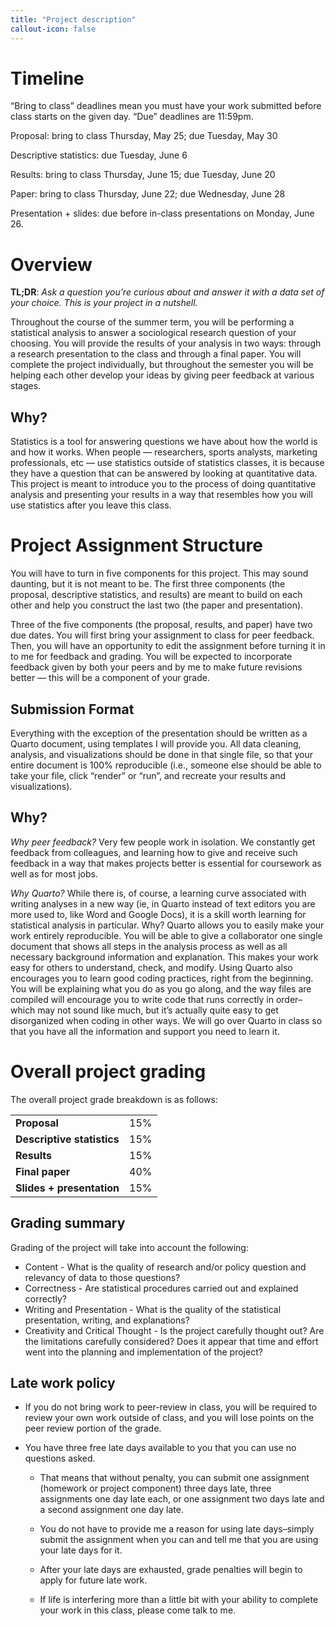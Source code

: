 ```yaml
---
title: "Project description"
callout-icon: false
---
```


# Timeline

"Bring to class" deadlines mean you must have your work submitted before class starts on the given day.
"Due" deadlines are 11:59pm.

Proposal: bring to class Thursday, May 25; due Tuesday, May 30

Descriptive statistics: due Tuesday, June 6

Results: bring to class Thursday, June 15; due Tuesday, June 20

Paper: bring to class Thursday, June 22; due Wednesday, June 28

Presentation + slides: due before in-class presentations on Monday, June 26.

# Overview

**TL;DR**: *Ask a question you're curious about and answer it with a data set of your choice. This is your project in a nutshell.*

Throughout the course of the summer term, you will be performing a statistical analysis to answer a sociological research question of your choosing.
You will provide the results of your analysis in two ways: through a research presentation to the class and through a final paper.
You will complete the project individually, but throughout the semester you will be helping each other develop your ideas by giving peer feedback at various stages.

::: callout-tip
## Why?

Statistics is a tool for answering questions we have about how the world is and how it works.
When people --- researchers, sports analysts, marketing professionals, etc --- use statistics outside of statistics classes, it is because they have a question that can be answered by looking at quantitative data.
This project is meant to introduce you to the process of doing quantitative analysis and presenting your results in a way that resembles how you will use statistics after you leave this class.
:::

# Project Assignment Structure

You will have to turn in five components for this project.
This may sound daunting, but it is not meant to be.
The first three components (the proposal, descriptive statistics, and results) are meant to build on each other and help you construct the last two (the paper and presentation).

Three of the five components (the proposal, results, and paper) have two due dates.
You will first bring your assignment to class for peer feedback.
Then, you will have an opportunity to edit the assignment before turning it in to me for feedback and grading.
You will be expected to incorporate feedback given by both your peers and by me to make future revisions better --- this will be a component of your grade.

## Submission Format

Everything with the exception of the presentation should be written as a Quarto document, using templates I will provide you.
All data cleaning, analysis, and visualizations should be done in that single file, so that your entire document is 100% reproducible (i.e., someone else should be able to take your file, click "render" or "run", and recreate your results and visualizations).

::: callout-tip
## Why?

*Why peer feedback?* Very few people work in isolation.
We constantly get feedback from colleagues, and learning how to give and receive such feedback in a way that makes projects better is essential for coursework as well as for most jobs.

*Why Quarto?* While there is, of course, a learning curve associated with writing analyses in a new way (ie, in Quarto instead of text editors you are more used to, like Word and Google Docs), it is a skill worth learning for statistical analysis in particular.
Why?
Quarto allows you to easily make your work entirely reproducible.
You will be able to give a collaborator one single document that shows all steps in the analysis process as well as all necessary background information and explanation.
This makes your work easy for others to understand, check, and modify.
Using Quarto also encourages you to learn good coding practices, right from the beginning.
You will be explaining what you do as you go along, and the way files are compiled will encourage you to write code that runs correctly in order--which may not sound like much, but it's actually quite easy to get disorganized when coding in other ways.
We will go over Quarto in class so that you have all the information and support you need to learn it.
:::

# Overall project grading

The overall project grade breakdown is as follows:

|                            |     |
|----------------------------|-----|
| **Proposal**               | 15% |
| **Descriptive statistics** | 15% |
| **Results**                | 15% |
| **Final paper**            | 40% |
| **Slides + presentation**  | 15% |

## Grading summary

Grading of the project will take into account the following:

-   Content - What is the quality of research and/or policy question and relevancy of data to those questions?
-   Correctness - Are statistical procedures carried out and explained correctly?
-   Writing and Presentation - What is the quality of the statistical presentation, writing, and explanations?
-   Creativity and Critical Thought - Is the project carefully thought out? Are the limitations carefully considered? Does it appear that time and effort went into the planning and implementation of the project?

## Late work policy

-   If you do not bring work to peer-review in class, you will be required to review your own work outside of class, and you will lose points on the peer review portion of the grade.

-   You have three free late days available to you that you can use no questions asked.

    -   That means that without penalty, you can submit one assignment (homework or project component) three days late, three assignments one day late each, or one assignment two days late and a second assignment one day late.

    -   You do not have to provide me a reason for using late days--simply submit the assignment when you can and tell me that you are using your late days for it.

    -   After your late days are exhausted, grade penalties will begin to apply for future late work.

    -   If life is interfering more than a little bit with your ability to complete your work in this class, please come talk to me.
